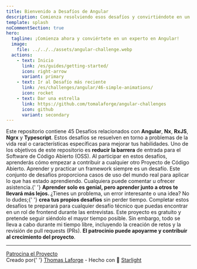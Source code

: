 ```yaml
---
title: Bienvenido a Desafíos de Angular
description: Comienza resolviendo esos desafíos y convirtiéndote en un mejor ingeniero FrontEnd de Angular.
template: splash
noCommentSection: true
hero:
  tagline: ¡Comienza ahora y conviértete en un experto en Angular!
  image:
    file: ../../../assets/angular-challenge.webp
  actions:
    - text: Inicio
      link: /es/guides/getting-started/
      icon: right-arrow
      variant: primary
    - text: Ir al Desafío más reciente
      link: /es/challenges/angular/46-simple-animations/
      icon: rocket
    - text: Dar una estrella
      link: https://github.com/tomalaforge/angular-challenges
      icon: github
      variant: secondary
---
```



<CardGrid>
<Card title="45 Desafíos">
  Este repositorio contiene 45 Desafíos relacionados con <b>Angular</b>, <b>Nx</b>, <b>RxJS</b>, <b>Ngrx</b> y <b>Typescript</b>.
  Estos desafíos se resuelven en torno a problemas de la vida real o características específicas para mejorar tus habilidades.
</Card>

<Card title="Suscríbete para ser notificado sobre los últimos retos">
  <SubscriptionForm isNote={false} lang="es" />
</Card>

<Card title="Conviértete en un Contribuidor de OSS">
  Uno de los objetivos de este repositorio es <b>reducir la barrera</b> de
  entrada para el Software de Código Abierto (OSS). Al participar en estos
  desafíos, aprenderás cómo empezar a contribuir a cualquier otro Proyecto de
  Código Abierto.
</Card>

<Card title="Aprende Junto a Otros">
  Aprender y practicar un framework siempre es un desafío. Este conjunto de
  desafíos proporciona casos de uso del mundo real para aplicar lo que has
  estado aprendiendo. Cualquiera puede comentar u ofrecer asistencia.{' '}
  <b>
    Aprender solo es genial, pero aprender junto a otros te llevará más lejos.
  </b>
</Card>

<Card title="Contribuye">
  ¿Tienes un problema, un error interesante o una idea? No lo dudes;{' '}
  <b>crea tus propios desafíos</b> sin perder tiempo.
</Card>

<Card title="Prepárate para Entrevistas">
  Completar estos desafíos te preparará para cualquier desafío técnico que
  puedas encontrar en un rol de frontend durante las entrevistas.
</Card>

<Card title="Patrocinio">
  Este proyecto es gratuito y pretende seguir siéndolo el mayor tiempo posible. Sin embargo, todo se lleva a cabo durante mi tiempo libre, incluyendo la creación de retos y la revisión de pull requests (PRs). <b>El patrocinio puede apoyarme y contribuir al crecimiento del proyecto</b>.
</Card>
</CardGrid>

---

<div class="article-footer">
  <a href="https://github.com/sponsors/tomalaforge" alt="Sponsor link">
    <MyIcon name="fillHeart" size="1.2rem" color="white" />
    Patrocina el Proyecto
  </a>
</div>

<div class="main-page-footer">
  Creado por{' '}
  <a href="https://github.com/tomalaforge?tab=repositories">Thomas Laforge</a> -
  Hecho con 🌟 <a href="https://starlight.astro.build/">Starlight</a>
</div>
